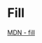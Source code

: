 # Fill

[MDN - fill](https://developer.mozilla.org/en-US/docs/Web/JavaScript/Reference/Global_Objects/Array/fill)
